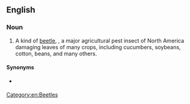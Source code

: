 ==English==
{{wikipedia}}

===Noun===
{{en-noun}}

# A kind of [[beetle]], {{taxlink|Diabrotica undecimpunctata|species|noshow=1|ver=170119}}, a major agricultural pest insect of North America damaging leaves of many crops, including cucumbers, soybeans, cotton, beans, and many others.

====Synonyms====
* {{vern|southern corn rootworm}} {{qualifier|larval form}}

[[Category:en:Beetles]]
